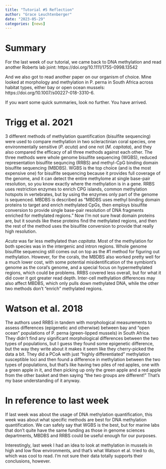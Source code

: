 ```yaml
---
title: "Tutorial #5 Reflection"
author: "Grace Leuchtenberger"
date: "2023-05-29"
categories: [news]
---
```


# Summary

For the last week of our tutorial, we came back to DNA methylation and read another Roberts lab joint: https://doi.org/10.1111/1755-0998.13542

And we also got to read another paper on our organism of choice. Mine looked at morphology and methylation in P. perna in South Africa across habitat types, either bay or open ocean mussels: https://doi.org/10.1007/s00227-018-3310-6.

If you want some quick summaries, look no further. You have arrived.

# Trigg et al. 2021

3 different methods of methylation quantification (bisulfite sequencing) were used to compare methylation in two scleractinian coral species, one environmentally sensitive (*P. acuta*) and one not (*M. capitata*), and they also compared the efficacy of all three methods against each other. The three methods were whole genome bisulfite sequencing (WGBS), reduced representation bisulfite sequncing (RRBS) and methyl-CpG binding domain bisulfite sequencing (MBDBS). WGBS is the top choice (and is the most expensive one) for bisulfite sequencing because it provides full coverage of the genome, and it can detect the entire methylome at single base-pair resolution, so you know exactly where the methylation is in a gene. RRBS uses restriction enzymes to enrich CPG islands, common methylation hotspots in vertebrates, but by using the enzymes only part of the genome is sequenced. MBDBS is described as "MBDBS uses methyl binding domain proteins to target and enrich methylated CpGs, then employs bisulfite conversion to provide single base-pair resolution of DNA fragments enriched for methylated regions." Now I'm not sure hwat domain proteins are, but it sounds like these proteins find the methylated regions, and then the rest of the method uses the bisulfite conversion to provide that really high resolution.

*Acuta* was far less methylated than *capitata*. Most of the methylation for both species was in the intergenic and intron regions. Whole genome bisulfite sequencing still comes out on top as the #1 method for figuring out methylation. However, for the corals, the MBDBS also worked pretty well for a much lower cost, with some potential misidentification of the symbiont's genome as the coral's genome, and a special focus on hypermethylated regions, which could be problems. RRBS covered less overall, but for what it did cover it got greater read depth. Inter-cell methylation differences may also affect MBDBS, which only pulls down methylated DNA, while the other two methods don't "enrich" methylated regions.

# Watson et al. 2018

The authors used RRBS in tandem with morphological measurements to assess differences (epigenetic and otherwise) between bay and "open ocean" populations of P. perna (green-lipped mussels) in South Africa. They didn't find any significant morphological differences between the two types of populations, but I guess they found some epigenetic difference, but the way they write about it makes it seem like they cherry-picked the data a bit. They did a PCoA with just "highly differentiated" methylation susceptible loci and then found a difference in methylation between the two types of populations, but that's like having two piles of red apples, one with a green apple in it, and then picking up only the green apple and a red apple from the other basket and then saying "the two groups are different!" That's my base understanding of it anyway.

# In reference to last week

If last week was about the usage of DNA methylation quantification, this week was about what specific methods are best for DNA methylation quantification. We can safely say that WGBS is the best, but for marine labs that don't quite have the same funding as those in genome sciences departments, MBDBS and RRBS could be useful enough for our purposes.

Interestingly, last week I had an idea to look at methylation in mussels in high and low flow environments, and that's what Watson et al. tried to do, which was cool to read. I'm not sure their data totally supports their conclusions, however.
